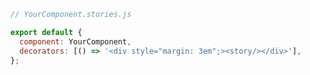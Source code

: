 ```js
// YourComponent.stories.js

export default {
  component: YourComponent,
  decorators: [() => '<div style="margin: 3em";><story/></div>'],
};
```
